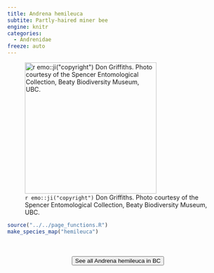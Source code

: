 ```yaml
---
title: Andrena hemileuca
subtite: Partly-haired miner bee
engine: knitr
categories:
  - Andrenidae
freeze: auto
---
```

![`r emo::ji("copyright")` Don Griffiths. Photo courtesy of the Spencer Entomological Collection, Beaty Biodiversity Museum, UBC.](https://www.zoology.ubc.ca/entomology/main/Hymenoptera/Andrenidae/Andrena%20hemileuca%20(3lateral)%20%20SEM-UBC%20HYM-14598.jpg){height=300}





```r
source("../../page_functions.R")
make_species_map("hemileuca")
```
<br><br>
<center>


<a href="https://www.zoology.ubc.ca/entomology/main/Hymenoptera/Andrenidae/Andrena%20hemileuca.php"><button type="button" class="btn btn-secondary">See all Andrena hemileuca in BC <i class="fa-solid fa-arrow-up-right-from-square"></i> </button></a>
</center>
